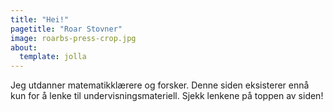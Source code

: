```yaml
---
title: "Hei!"
pagetitle: "Roar Stovner"
image: roarbs-press-crop.jpg
about:
  template: jolla
---
```


Jeg utdanner matematikklærere og forsker. Denne siden eksisterer ennå kun for å lenke til undervisningsmateriell. Sjekk lenkene på toppen av siden!
